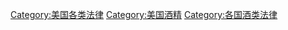 [[Category:美国各类法律|Category:美国各类法律]]
[[Category:美国酒精|Category:美国酒精]]
[[Category:各国酒类法律|Category:各国酒类法律]]
